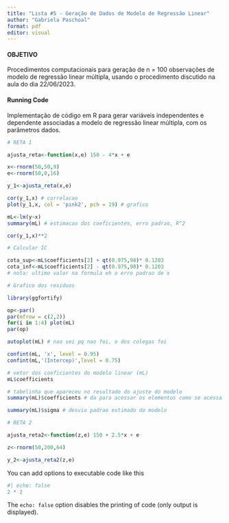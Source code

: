 ---
title: "Lista #5 - Geração de Dados de Modelo de Regressão Linear"
author: "Gabriela Paschoal"
format: pdf
editor: visual
---

#### OBJETIVO

Procedimentos computacionais para geração de n = 100 observações de modelo de regressão linear múltipla, usando o procedimento discutido na aula do dia 22/06/2023.

#### Running Code

Implementação de código em R para gerar variáveis independentes e dependente associadas a modelo de regressão linear múltipla, com os parâmetros dados.

```{r}

# RETA 1

ajusta_reta<-function(x,e) 150 - 4*x + e

x<-rnorm(50,50,9)
e<-rnorm(50,0,16)

y_1<-ajusta_reta(x,e)

cor(y_1,x) # correlacao
plot(y_1,x, col = 'pink2', pch = 19) # grafico

mL<-lm(y~x) 
summary(mL) # estimacao dos coeficientes, erro padrao, R^2

cor(y_1,x)**2

# Calcular IC

cota_sup<-mL$coefficients[2] + qt(0.975,98)* 0.1203
cota_inf<-mL$coefficients[2] - qt(0.975,98)* 0.1203
# nota: ultimo valor na formula eh o erro padrao de x

# Grafico dos residuos

library(ggfortify)

op<-par()
par(mfrow = c(2,2))
for(i in 1:4) plot(mL)
par(op)

autoplot(mL) # nao sei pq nao foi, o dos colegas foi

confint(mL, 'x', level = 0.95)
confint(mL,'(Intercep)',level = 0.75)

# vetor dos coeficientes do modelo linear (mL)
mL$coefficients

# tabelinha que apareceu no resultado do ajuste do modelo 
summary(mL)$coefficients # da para acessar os elementos como se acessa os de uma matriz

summary(mL)$sigma # desvio padrao estimado do modelo 
```


```{r}

# RETA 2

ajusta_reta2<-function(z,e) 150 + 2.5*x + e

z<-rnorm(50,200,64)

y_2<-ajusta_reta2(z,e)


```

You can add options to executable code like this

```{r}
#| echo: false
2 * 2
```

The `echo: false` option disables the printing of code (only output is displayed).
